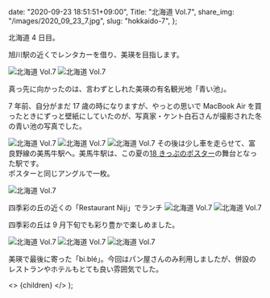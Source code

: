 
  date: "2020-09-23 18:51:51+09:00",
  Title: "北海道 Vol.7",
  share_img: "/images/2020_09_23_7.jpg",
  slug: "hokkaido-7",
};

北海道 4 日目。

旭川駅の近くでレンタカーを借り、美瑛を目指します。

![北海道 Vol.7](/images/2020_09_23_1.jpg)
![北海道 Vol.7](/images/2020_09_23_2.jpg)

真っ先に向かったのは、言わずとしれた美瑛の有名観光地「青い池」。

7 年前、自分がまだ 17 歳の時になりますが、やっとの思いで MacBook Air を買ったときにずっと壁紙にしていたのが、写真家・ケント白石さんが撮影された冬の青い池の写真でした。

![北海道 Vol.7](/images/2020_09_23_3.jpg)
![北海道 Vol.7](/images/2020_09_23_4.jpg)
![北海道 Vol.7](/images/2020_09_23_5.jpg)
その後は少し車を走らせて、富良野線の美馬牛駅へ。美馬牛駅は、この夏の<a href="https://www.google.com/search?q=%E7%BE%8E%E9%A6%AC%E7%89%9B+%E3%83%9D%E3%82%B9%E3%82%BF%E3%83%BC&tbm=isch&hl=ja&chips=q:%E7%BE%8E%E9%A6%AC%E7%89%9B+%E3%83%9D%E3%82%B9%E3%82%BF%E3%83%BC,online_chips:%E9%9D%92%E6%98%A5+18+%E3%81%8D%E3%81%A3%E3%81%B7%E3%83%9D%E3%82%B9%E3%82%BF%E3%83%BC&sa=X&ved=2ahUKEwjvobzKr5PtAhUZI6YKHWdTA_oQ4lYoAnoECAEQGA&biw=1905&bih=978">18 きっぷのポスター</a>の舞台となった駅です。<br />
ポスターと同じアングルで一枚。

![北海道 Vol.7](/images/2020_09_23_6.jpg)

<span className="caption">四季彩の丘の近くの「Restaurant Niji」でランチ</span>
![北海道 Vol.7](/images/2020_09_23_7.jpg) ![北海道 Vol.7](/images/2020_09_23_8.jpg)

四季彩の丘は 9 月下旬でも彩り豊かで楽しめました。

![北海道 Vol.7](/images/2020_09_23_9.jpg)
![北海道 Vol.7](/images/2020_09_23_10.jpg)
![北海道 Vol.7](/images/2020_09_23_11.jpg)

美瑛で最後に寄った「bi.blé」。今回はパン屋さんのみ利用しましたが、併設のレストランやホテルもとても良い雰囲気でした。

  <>
    <Head>
      <title>{meta.Title} | 異郷好実</title>
    </Head>
    <PostLayout meta={meta}>{children}</PostLayout>
  </>
);
